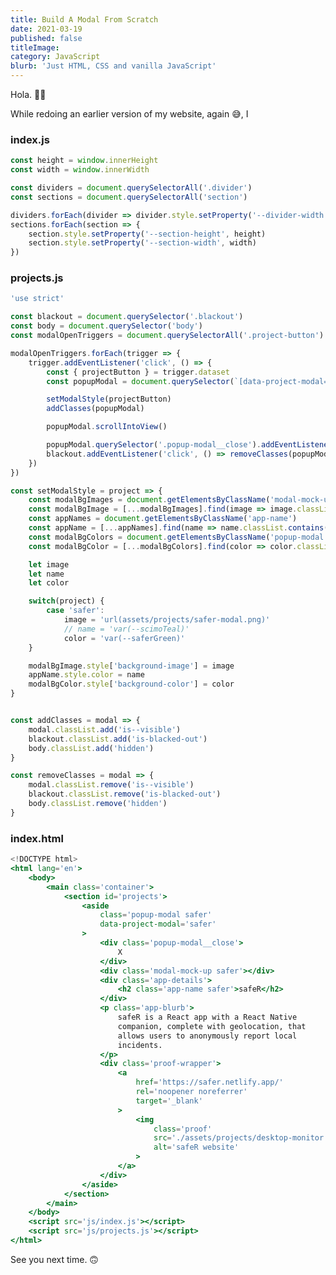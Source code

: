 ```yaml
---
title: Build A Modal From Scratch
date: 2021-03-19
published: false
titleImage:
category: JavaScript
blurb: 'Just HTML, CSS and vanilla JavaScript'
---
```


Hola. 👋🏾

While redoing an earlier version of my website, again 😅, I

### index.js
```jsx
const height = window.innerHeight
const width = window.innerWidth

const dividers = document.querySelectorAll('.divider')
const sections = document.querySelectorAll('section')

dividers.forEach(divider => divider.style.setProperty('--divider-width', width))
sections.forEach(section => {
	section.style.setProperty('--section-height', height)
	section.style.setProperty('--section-width', width)
})
```

### projects.js
```jsx
'use strict'

const blackout = document.querySelector('.blackout')
const body = document.querySelector('body')
const modalOpenTriggers = document.querySelectorAll('.project-button')

modalOpenTriggers.forEach(trigger => {
	trigger.addEventListener('click', () => {
		const { projectButton } = trigger.dataset
		const popupModal = document.querySelector(`[data-project-modal='${projectButton}']`)

		setModalStyle(projectButton)
		addClasses(popupModal)

		popupModal.scrollIntoView()

		popupModal.querySelector('.popup-modal__close').addEventListener('click', () => removeClasses(popupModal))
		blackout.addEventListener('click', () => removeClasses(popupModal))
	})
})

const setModalStyle = project => {
	const modalBgImages = document.getElementsByClassName('modal-mock-up')
	const modalBgImage = [...modalBgImages].find(image => image.classList.contains(`${project}`))
	const appNames = document.getElementsByClassName('app-name')
	const appName = [...appNames].find(name => name.classList.contains(`${project}`))
	const modalBgColors = document.getElementsByClassName('popup-modal')
	const modalBgColor = [...modalBgColors].find(color => color.classList.contains(`${project}`))

	let image
	let name
	let color

	switch(project) {
		case 'safer':
			image = 'url(assets/projects/safer-modal.png)'
			// name = 'var(--scimoTeal)'
			color = 'var(--saferGreen)'
	}

	modalBgImage.style['background-image'] = image
	appName.style.color = name
	modalBgColor.style['background-color'] = color
}


const addClasses = modal => {
	modal.classList.add('is--visible')
	blackout.classList.add('is-blacked-out')
	body.classList.add('hidden')
}

const removeClasses = modal => {
	modal.classList.remove('is--visible')
	blackout.classList.remove('is-blacked-out')
	body.classList.remove('hidden')
}
```

### index.html
```jsx
<!DOCTYPE html>
<html lang='en'>
	<body>
		<main class='container'>
			<section id='projects'>
				<aside
					class='popup-modal safer'
					data-project-modal='safer'
				>
					<div class='popup-modal__close'>
						X
					</div>
					<div class='modal-mock-up safer'></div>
					<div class='app-details'>
						<h2 class='app-name safer'>safeR</h2>
					</div>
					<p class='app-blurb'>
						safeR is a React app with a React Native
						companion, complete with geolocation, that
						allows users to anonymously report local
						incidents.
					</p>
					<div class='proof-wrapper'>
						<a
							href='https://safer.netlify.app/'
							rel='noopener noreferrer'
							target='_blank'
						>
							<img
								class='proof'
								src='./assets/projects/desktop-monitor.svg'
								alt='safeR website'
							>
						</a>
					</div>
				</aside>
			</section>
		</main>
	</body>
	<script src='js/index.js'></script>
	<script src='js/projects.js'></script>
</html>
```

See you next time. 🙃
